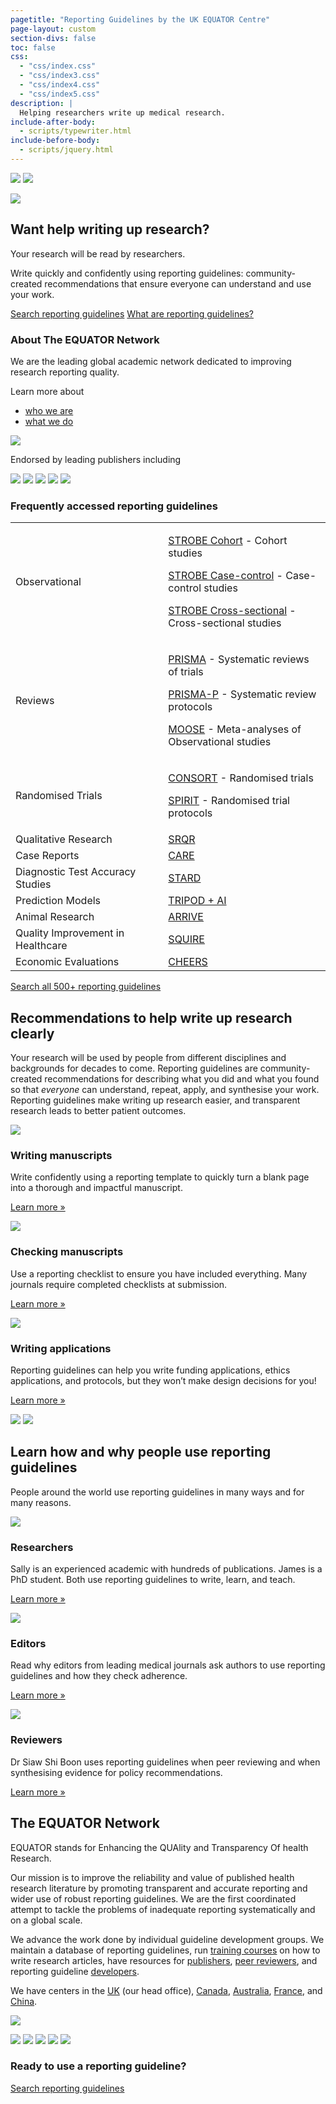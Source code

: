 ```yaml
---
pagetitle: "Reporting Guidelines by the UK EQUATOR Centre"
page-layout: custom
section-divs: false
toc: false
css:
  - "css/index.css"
  - "css/index3.css"
  - "css/index4.css"
  - "css/index5.css"
description: | 
  Helping researchers write up medical research.
include-after-body:
  - scripts/typewriter.html
include-before-body: 
  - scripts/jquery.html
---
```


::: {.quarto-title-block .radial-background}
<img src="assets/images/radial1.svg" class="radial1">
<img src="assets/images/radial2.svg" class="radial2"> 

::: {.quarto-title-banner-normal-margin}

::: {.content-block}

::: {.hero-title-block}
::: {.grid .no-gutters}
::: {.g-col-lg-2 .g-col-md-2 .d-none .d-md-block .hero-content-left}
[<img src="assets/images/ArticlesImage.png" class="img-fluid">]{.hero-img-wrapper}
:::
<!-- image col -->

::: {.g-col-lg-6 .g-col-md-7 .g-col-12 .hero-content-center}

::: {.hero-content-box .card .invisible-on-mobile}
# Want help writing up research?

Your research will be read by [researchers]{id=typewriter-words .emphasise}. 

Write [quickly and confidently]{.emphasise} using reporting guidelines: community-created recommendations that ensure [everyone]{.emphasise} can understand and use your work. 

::: {.hero-buttons}
[Search reporting guidelines](){.btn-action-primary .btn-action .btn-primary .btn .btn-lg .margin-right-1 role="button" .search-shortcut}
[What are reporting guidelines?](#sec-what-are-rgs){.btn-action-secondary .btn-secondary .btn-action .btn .btn-lg role="button"}
::: 

<!-- hero buttons -->

:::
<!-- hero-content-box-->

:::
<!-- hero-content-left -->


::: {.g-col-lg-4 .g-col-md-3 .g-col-12 .hero-content-right}
### About The EQUATOR Network

We are the leading global academic network dedicated to improving research reporting quality.

Learn more about 

* [who we are](#about-equator) 
* [what we do]()

<!-- and how we support 

* [authors]()
* [publishers]()
* [guideline developers]() -->

::: {.logos}
<!-- ![](assets/equator_logo.png) -->
![](assets/logos/oxford.svg){.logo-bigger}
<!-- ![](assets/logos/paris.jpeg)
![](assets/logos/ottawa.png){.logo-bigger}
![](assets/logos/bond.svg)
![](assets/logos/hongkongbaptistuniversity.svg){.logo-bigger} -->
::: 

:::
<!-- content-right -->

:::
<!-- grid -->

:::
<!-- / hero-title-block -->

:::
<!-- .content-block -->

:::
<!-- .quarto-title-banner-normal-margin -->

:::
<!-- quarto-title-block -->

::: {.publisher-logos}

::: {.content-block}

::: {.logos}

[Endorsed by leading publishers including]{.small}

![](assets/logos/nature.png)
![](assets/logos/wiley.png)
![](assets/logos/elsevier.png)
![](assets/logos/bmj.png){.logo-smaller}
![](assets/logos/bmc.svg)

::: 
<!--/logos-->

:::
<!-- content-block -->

::: 
<!-- publisher-logos -->


::: {.gradient-background-1 .hero-banner .table-block}

::: {.content-block}

::: {.card .invisible-on-mobile}

### Frequently accessed reporting guidelines

+-----------------------------------------------------------------------------------------------------------------------------------------------------------------------------------------------------------------------------------+---------------------------------------------------------------------------------------------------------------------------------------------------------------------------------------------------------------------------------------------+
|Observational                                                                                                                                                                                                                      |[STROBE Cohort](guidelines/strobe-cohort) - <span class="defined" data-bs-toggle="offcanvas" href="#glossaryItemcohort_studies" aria-controls="offcanvasExample" role="button">Cohort studies</span>                                         |
|                                                                                                                                                                                                                                   |                                                                                                                                                                                                                                             |
|                                                                                                                                                                                                                                   |[STROBE Case-control](guidelines/strobe-case-control) - <span class="defined" data-bs-toggle="offcanvas" href="#glossaryItemcase_control_studies" aria-controls="offcanvasExample" role="button">Case-control studies</span>                 |
|                                                                                                                                                                                                                                   |                                                                                                                                                                                                                                             |
|                                                                                                                                                                                                                                   |[STROBE Cross-sectional](guidelines/strobe-cross-sectional) - <span class="defined" data-bs-toggle="offcanvas" href="#glossaryItemcross_sectional_studies" aria-controls="offcanvasExample" role="button">Cross-sectional studies</span>     |
+-----------------------------------------------------------------------------------------------------------------------------------------------------------------------------------------------------------------------------------+---------------------------------------------------------------------------------------------------------------------------------------------------------------------------------------------------------------------------------------------+
|Reviews                                                                                                                                                                                                                            |[PRISMA](guidelines/prisma) - <span class="defined" data-bs-toggle="offcanvas" href="#glossaryItemsystematic_reviews" aria-controls="offcanvasExample" role="button">Systematic reviews of trials</span>                                     |
|                                                                                                                                                                                                                                   |                                                                                                                                                                                                                                             |
|                                                                                                                                                                                                                                   |[PRISMA-P](guidelines/prisma-p) - <span class="defined" data-bs-toggle="offcanvas" href="#glossaryItemsystematic_review_protocols" aria-controls="offcanvasExample" role="button">Systematic review protocols</span>                         |
|                                                                                                                                                                                                                                   |                                                                                                                                                                                                                                             |
|                                                                                                                                                                                                                                   |[MOOSE](https://www.equator-network.org/reporting-guidelines/meta-analysis-of-observational-studies-in-epidemiology-a-proposal-for-reporting-meta-analysis-of-observational-studies-in-epidemiology-moose-group/)                            |
|                                                                                                                                                                                                                                   |- <span class="defined" data-bs-toggle="offcanvas" href="#glossaryItemmeta_analyses" aria-controls="offcanvasExample" role="button">Meta-analyses of Observational studies</span>                                                            |
+-----------------------------------------------------------------------------------------------------------------------------------------------------------------------------------------------------------------------------------+---------------------------------------------------------------------------------------------------------------------------------------------------------------------------------------------------------------------------------------------+
|Randomised Trials                                                                                                                                                                                                                  |[CONSORT](guidelines/consort) - <span class="defined" data-bs-toggle="offcanvas" href="#glossaryItemrandomised_trials" aria-controls="offcanvasExample" role="button">Randomised trials</span>                                               |
|                                                                                                                                                                                                                                   |                                                                                                                                                                                                                                             |
|                                                                                                                                                                                                                                   |[SPIRIT](guidelines/spirit) - <span class="defined" data-bs-toggle="offcanvas" href="#glossaryItemrandomised_trial_protocols" aria-controls="offcanvasExample" role="button">Randomised trial protocols</span>                               |
+-----------------------------------------------------------------------------------------------------------------------------------------------------------------------------------------------------------------------------------+---------------------------------------------------------------------------------------------------------------------------------------------------------------------------------------------------------------------------------------------+
|<span class="defined" data-bs-toggle="offcanvas" href="#glossaryItemqualitative_research" aria-controls="offcanvasExample" role="button">Qualitative Research</span>                                                               |[SRQR](guidelines/srqr)                                                                                                                                                                                                                      |
+-----------------------------------------------------------------------------------------------------------------------------------------------------------------------------------------------------------------------------------+---------------------------------------------------------------------------------------------------------------------------------------------------------------------------------------------------------------------------------------------+
|<span class="defined" data-bs-toggle="offcanvas" href="#glossaryItemcase_reports" aria-controls="offcanvasExample" role="button">Case Reports</span>                                                                               |[CARE](guidelines/care)                                                                                                                                                                                                                      |
+-----------------------------------------------------------------------------------------------------------------------------------------------------------------------------------------------------------------------------------+---------------------------------------------------------------------------------------------------------------------------------------------------------------------------------------------------------------------------------------------+
|<span class="defined" data-bs-toggle="offcanvas" href="#glossaryItemdiagnostic_test_accuracy_studies" aria-controls="offcanvasExample" role="button">Diagnostic Test Accuracy Studies</span>                                       |[STARD](guidelines/stard)                                                                                                                                                                                                                    |
+-----------------------------------------------------------------------------------------------------------------------------------------------------------------------------------------------------------------------------------+---------------------------------------------------------------------------------------------------------------------------------------------------------------------------------------------------------------------------------------------+
|<span class="defined" data-bs-toggle="offcanvas" href="#glossaryItemprediction_models" aria-controls="offcanvasExample" role="button">Prediction Models</span>                                                                     |[TRIPOD + AI](guidelines/tripod)                                                                                                                                                                                                             |
+-----------------------------------------------------------------------------------------------------------------------------------------------------------------------------------------------------------------------------------+---------------------------------------------------------------------------------------------------------------------------------------------------------------------------------------------------------------------------------------------+
|<span class="defined" data-bs-toggle="offcanvas" href="#glossaryItemanimal_research" aria-controls="offcanvasExample" role="button">Animal Research</span>                                                                         |[ARRIVE](guidelines/arrive)                                                                                                                                                                                                                  |
+-----------------------------------------------------------------------------------------------------------------------------------------------------------------------------------------------------------------------------------+---------------------------------------------------------------------------------------------------------------------------------------------------------------------------------------------------------------------------------------------+
|<span class="defined" data-bs-toggle="offcanvas" href="#glossaryItemqi" aria-controls="offcanvasExample" role="button">Quality Improvement in Healthcare</span>                                                                    |[SQUIRE](guidelines/squire)                                                                                                                                                                                                                  |
+-----------------------------------------------------------------------------------------------------------------------------------------------------------------------------------------------------------------------------------+---------------------------------------------------------------------------------------------------------------------------------------------------------------------------------------------------------------------------------------------+
|<span class="defined" data-bs-toggle="offcanvas" href="#glossaryItemeconomic_evaluations" aria-controls="offcanvasExample" role="button">Economic Evaluations</span>                                                               |[CHEERS](https://www.equator-network.org/reporting-guidelines/cheers/)                                                                                                                                                                       |
+-----------------------------------------------------------------------------------------------------------------------------------------------------------------------------------------------------------------------------------+---------------------------------------------------------------------------------------------------------------------------------------------------------------------------------------------------------------------------------------------+

[Search all 500+ reporting guidelines](.){.btn-action-secondary .btn-secondary .btn-action .btn .btn-lg role="button"} 
:::
<!-- card -->



:::
<!-- content block -->
:::
<!-- alt background -->

::: {.content-block .center}

## Recommendations to help write up research clearly{#sec-what-are-rgs}

:::{.lead}
Your research will be used by people from different disciplines and backgrounds for decades to come. Reporting guidelines are community-created recommendations for describing what you did and what you found so that _everyone_ can understand, repeat, apply, and synthesise your work. Reporting guidelines make writing up research easier, and transparent research leads to better patient outcomes.

<!-- Reporting guidelines don't advise how to _do_ research, but how to describe it completely so it can be used by everyone. They can be used throughout your research journey: -->
::: 
<!--end lead--> 
::: {.features}

::: {.feature}
![](assets/images/bubblecons/bubblecons_work_from_home_workspace-40-icon-line-colour.svg){.feature-icon}

### Writing manuscripts
Write confidently using a reporting template to quickly turn a blank page into a thorough and impactful manuscript. 

::: {.learn-more}
[Learn more »](about/writing-using-reporting-guidelines.qmd)
:::
:::

::: {.feature}
![](assets/images/bubblecons/bubblecons_notes_clip-task-2-icon-line-colour.svg){.feature-icon}

### Checking manuscripts
Use a reporting checklist to ensure you have included everything. Many journals require completed checklists at submission.


::: {.learn-more} 
[Learn more »](about/reporting-guidelines.qmd?#checklist)
:::
:::

::: {.feature}
![](assets/images/bubblecons/bubblecons_notes_pencil-24-icon-line-colour.svg){.feature-icon}

### Writing applications
Reporting guidelines can help you write funding applications, ethics applications, and protocols, but they won't make design decisions for you!
<!--#ASK seems strange to include this when I've just said they dont tell you what to do!-->

::: {.learn-more}
[Learn more »](about/reporting-guidelines.qmd?#writing-applications)
:::
:::

:::
:::
<!--/content-block-->

::: {.radial-background}
<img src="assets/images/radial1.svg" class="radial1">
<img src="assets/images/radial2.svg" class="radial2"> 

::: {.content-block .center}

## Learn how and why people use reporting guidelines

:::{.lead}
People around the world use reporting guidelines in many ways and for many reasons.
:::

::: {.grid}

::: {.g-col-md-4 .g-col-12 .card}
![](assets/images/supervision.webp){.feature-photo}

### Researchers

Sally is an experienced academic with hundreds of publications. James is a PhD student. Both use reporting guidelines to write, learn, and teach. 

::: {.learn-more}
[Learn more »]()
:::
:::

::: {.g-col-md-4 .g-col-12 .card}
![](assets/images/editors.jpg){.feature-photo}

### Editors
Read why editors from leading medical journals ask authors to use reporting guidelines and how they check adherence.

::: {.learn-more}
[Learn more »]()
:::
:::

::: {.g-col-md-4 .g-col-12 .card}
![](assets/images/reviewer.jpeg){.feature-photo}

### Reviewers

Dr Siaw Shi Boon uses reporting guidelines when peer reviewing and when synthesising evidence for policy recommendations.

::: {.learn-more}
[Learn more »]()
:::
:::

::: 
<!--/features -->

:::
<!-- /content-block -->
:::
<!-- /alt-background -->

::: {.about-equator id=about-equator}
::: {.content-block}

## The EQUATOR Network

::: {.grid}

::: {.g-col-md-8 .g-col-12}
EQUATOR stands for Enhancing the QUAlity and Transparency Of health Research. 

Our mission is to improve the reliability and value of published health research literature by promoting transparent and accurate reporting and wider use of robust reporting guidelines. We are the first coordinated attempt to tackle the problems of inadequate reporting systematically and on a global scale.

We advance the work done by individual guideline development groups. We maintain a database of reporting guidelines, run [training courses](https://www.equator-network.org/category/events/upcoming-events/) on how to write research articles, have resources for [publishers](https://www.equator-network.org/toolkits/using-guidelines-in-journals/), [peer reviewers](https://www.equator-network.org/toolkits/peer-reviewing-research/), and reporting guideline [developers](https://www.equator-network.org/toolkits/developing-a-reporting-guideline/).  

We have centers in the [UK](https://www.equator-network.org/about-us/uk-equator-centre/) (our head office), [Canada](https://www.equator-network.org/about-us/canadian-equator-centre/), [Australia](https://www.equator-network.org/about-us/australasian-equator-centre/), [France](https://www.equator-network.org/about-us/french-equator-centre/), and [China](http://www.equator-chinese.org/pages/en/index/index.html). 

:::

::: {.g-col-md-4 .g-col-12}

![](assets/EQUATOR-first-international-working-meeting-Oxford-May-2006)
<!-- Replace with something modern that will make people think EQUATOR is current-->
:::

<!--/logos-->

:::
<!-- /grid -->

::: {.logos}

![](assets/logos/oxford.svg)
![](assets/logos/paris.jpeg)
![](assets/logos/ottawa.png){.logo-bigger}
![](assets/logos/bond.svg)
![](assets/logos/hongkongbaptistuniversity.svg){.logo-bigger}
::: 

:::
:::

::: {.alt-background}
::: {.get-started}
::: {.content-block}

### Ready to use a reporting guideline?

[Search reporting guidelines](){.btn-action-primary .btn-action .btn-primary .btn .btn-lg .margin-right-1 role="button" .search-shortcut}

:::
:::
:::
